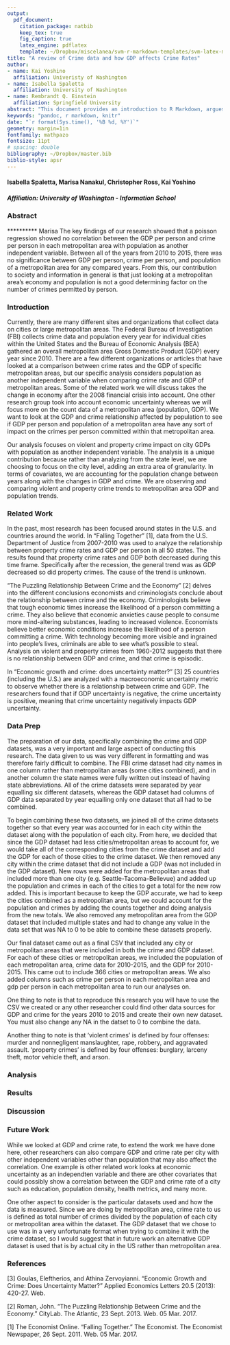 ```yaml
---
output: 
  pdf_document:
    citation_package: natbib
    keep_tex: true
    fig_caption: true
    latex_engine: pdflatex
    template: ~/Dropbox/miscelanea/svm-r-markdown-templates/svm-latex-ms.tex
title: "A review of Crime data and how GDP affects Crime Rates"
author:
- name: Kai Yoshino
  affiliation: Univeristy of Washington
- name: Isabella Spaletta 
  affiliation: University of Washington
- name: Rembrandt Q. Einstein
  affiliation: Springfield University
abstract: "This document provides an introduction to R Markdown, argues for its..."
keywords: "pandoc, r markdown, knitr"
date: "`r format(Sys.time(), '%B %d, %Y')`"
geometry: margin=1in
fontfamily: mathpazo
fontsize: 11pt
# spacing: double
bibliography: ~/Dropbox/master.bib
biblio-style: apsr
---
```


#### Isabella Spaletta, Marisa Nanakul, Christopher Ross, Kai Yoshino
##### Affiliation: University of Washington - Information School

### Abstract

********** Marisa
The key findings of our research showed that a poisson regression showed no correlation between the GDP per person and crime per person in each metropolitan area with population as another independent variable. Between all of the years from 2010 to 2015, there was no significance between GDP per person, crime per person, and population of a metropolitan area for any compared years. From this, our contribution to society and information in general is that just looking at a metropolitan area's economy and population is not a good determining factor on the number of crimes permitted by person. 

### Introduction

Currently, there are many different sites and organizations that collect data on cities or large metropolitan areas. The Federal Bureau of Investigation (FBI) collects crime data and population every year for individual cities within the United States and the Bureau of Economic Analysis (BEA) gathered an overall metropolitan area Gross Domestic Product (GDP) every year since 2010. There are a few different organizations or articles that have looked at a comparison between crime rates and the GDP of specific metropolitan areas, but our specific analysis considers population as another independent variable when comparing crime rate and GDP of metropolitan areas. Some of the related work we will discuss takes the change in economy after the 2008 financial crisis into account. One other research group took into account economic uncertainty whereas we will focus more on the count data of a metropolitan area (population, GDP). We want to look at the GDP and crime relationship affected by population to see if GDP per person and population of a metropolitan area have any sort of impact on the crimes per person committed within that metropolitan area.

Our analysis focuses on violent and property crime impact on city GDPs with population as another independent variable. The analysis is a unique contribution because rather than analyzing from the state level, we are choosing to focus on the city level, adding an extra area of granularity. In terms of covariates, we are accounting for the population change between years along with the changes in GDP and crime. We are observing and comparing violent and property crime trends to metropolitan area GDP and population trends. 

### Related Work

In the past, most research has been focused around states in the U.S. and countries around the world. In “Falling Together” [1], data from the U.S. Department of Justice from 2007-2010 was used to analyze the relationship between property crime rates and GDP per person in all 50 states. The results found that property crime rates and GDP both decreased during this time frame. Specifically after the recession, the general trend was as GDP decreased so did property crimes. The cause of the trend is unknown.

“The Puzzling Relationship Between Crime and the Economy” [2] delves into the different conclusions economists and criminologists conclude about the relationship between crime and the economy. Criminologists believe that tough economic times increase the likelihood of a person committing a crime. They also believe that economic anxieties cause people to consume more mind-altering substances, leading to increased violence. Economists believe better economic conditions increase the likelihood of a person committing a crime. With technology becoming more visible and ingrained into people’s lives, criminals are able to see what’s possible to steal. Analysis on violent and property crimes from 1960-2012 suggests that there is no relationship between GDP and crime, and that crime is episodic.

In “Economic growth and crime: does uncertainty matter?” [3] 25 countries (including the U.S.) are analyzed with a macroeconomic uncertainty metric to observe whether there is a relationship between crime and GDP. The researchers found that if GDP uncertainty is negative, the crime uncertainty is positive, meaning that crime uncertainty negatively impacts GDP uncertainty. 

### Data Prep

The preparation of our data, specifically combining the crime and GDP datasets, was a very important and large aspect of conducting this research. The data given to us was very different in formatting and was therefore fairly difficult to combine. The FBI crime dataset had city names in one column rather than metropolitan areas (some cities combined), and in another column the state names were fully written out instead of having state abbreviations. All of the crime datasets were separated by year equalling six different datasets, whereas the GDP dataset had columns of GDP data separated by year equalling only one dataset that all had to be combined. 

To begin combining these two datasets, we joined all of the crime datasets together so that every year was accounted for in each city within the dataset along with the population of each city. From here, we decided that since the GDP dataset had less cities/metropolitan areas to account for, we would take all of the corresponding cities from the crime dataset and add the GDP for each of those cities to the crime dataset. We then removed any city within the crime dataset that did not include a GDP (was not included in the GDP dataset). New rows were added for the metropolitan areas that included more than one city (e.g. Seattle-Tacoma-Bellevue) and added up the population and crimes in each of the cities to get a total for the new row added. This is important because to keep the GDP accurate, we had to keep the cities combined as a metropolitan area, but we could account for the population and crimes by adding the counts together and doing analysis from the new totals. We also removed any metropolitan area from the GDP dataset that included multiple states and had to change any value in the data set that was NA to 0 to be able to combine these datasets properly. 

Our final dataset came out as a final CSV that included any city or metropolitan areas that were included in both the crime and GDP dataset. For each of these cities or metropolitan areas, we included the population of each metropolitan area, crime data for 2010-2015, and the GDP for 2010-2015. This came out to include 366 cities or metropolitan areas. We also added columns such as crime per person in each metropolitan area and gdp per person in each metropolitan area to run our analyses on. 

One thing to note is that to reproduce this research you will have to use the CSV we created or any other researcher could find other data sources for GDP and crime for the years 2010 to 2015 and create their own new dataset. You must also change any NA in the datset to 0 to combine the data. 

Another thing to note is that 
'violent crimes' is defined by four offenses: murder and nonnegligent manslaughter, rape, robbery, and aggravated assault. 
'property crimes' is defined by four offenses: burglary, larceny theft, motor vehicle theft, and arson.

### Analysis 

### Results

### Discussion

### Future Work

While we looked at GDP and crime rate, to extend the work we have done here, other researchers can also compare GDP and crime rate per city with other independent variables other than population that may also affect the correlation. One example is other related work looks at economic uncertainty as an independten variable and there are other covariates that could possibly show a correlation between the GDP and crime rate of a city such as education, population density, health metrics, and many more. 

One other aspect to consider is the particular datasets used and how the data is measured. Since we are doing by metropolitan area, crime rate to us is defined as total number of crimes divided by the population of each city or metropolitan area within the dataset. The GDP dataset that we chose to use was in a very unfortunate format when trying to combine it with the crime dataset, so I would suggest that in future work an alternative GDP dataset is used that is by actual city in the US rather than metropolitan area. 

### References

[3] Goulas, Eleftherios, and Athina Zervoyianni. "Economic Growth and Crime: Does Uncertainty Matter?" Applied Economics Letters 20.5 (2013): 420-27. Web.

[2] Roman, John. "The Puzzling Relationship Between Crime and the Economy." CityLab. The Atlantic, 23 Sept. 2013. Web. 05 Mar. 2017. 

[1] The Economist Online. "Falling Together." The Economist. The Economist Newspaper, 26 Sept. 2011. Web. 05 Mar. 2017. 





























